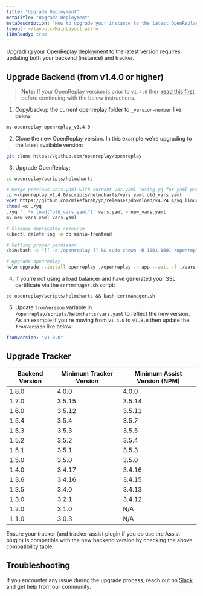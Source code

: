 ```yaml
---
title: "Upgrade Deployment"
metaTitle: "Upgrade Deployment"
metaDescription: "How to upgrade your instance to the latest OpenReplay version."
layout: ~/layouts/MainLayout.astro
i18nReady: true
---
```


Upgrading your OpenReplay deployment to the latest version requires updating both your backend (instance) and tracker.

## Upgrade Backend (from v1.4.0 or higher)

>**Note:** If your OpenReplay version is prior to `v1.4.0` then [read this first](/deployment/deprecated-versions) before continuing with the below instructions.

1. Copy/backup the current openreplay folder to `_version-number` like below:
   
  ```bash 
  mv openreplay openreplay_v1.4.0
  ```

2. Clone the new OpenReplay version. In this example we're upgrading to the latest available version:
   
  ```bash 
  git clone https://github.com/openreplay/openreplay
  ```

3. Upgrade OpenReplay:

  ```bash
  cd openreplay/scripts/helmcharts

  # Merge previous vars.yaml with current var.yaml (using yq for yaml parsing)
  cp ~/openreplay_v1.4.0/scripts/helmcharts/vars.yaml old_vars.yaml
  wget https://github.com/mikefarah/yq/releases/download/v4.24.4/yq_linux_amd64 -O yq
  chmod +x ./yq
  ./yq '. *= load("old_vars.yaml")' vars.yaml > new_vars.yaml
  mv new_vars.yaml vars.yaml
  
  # Cleanup depricated resource
  kubectl delete ing -n db minio-frontend
  
  # Setting proper permisson
  /bin/bash -c '[[ -d /openreplay ]] && sudo chown -R 1001:1001 /openreplay'
  
  # Upgrade openreplay
  helm upgrade --install openreplay ./openreplay -n app --wait -f ./vars.yaml --atomic
  ```
  
4. If you're not using a load balancer and have generated your SSL certificate via the `certmanager.sh` script:

  ```
  cd openreplay/scripts/helmcharts && bash certmanager.sh
  ```

5. Update `fromVersion` variable in `/openreplay/scripts/helmcharts/vars.yaml` to reflect the new version. As an example if you're moving from `v1.4.0` to `v1.8.0` then update the `fromVersion` like below:
  
  ```yaml
  fromVersion: "v1.8.0"
  ```
 
## Upgrade Tracker

| Backend Version | Minimum Tracker Version | Minimum Assist Version (NPM) |
|----------|-------------|----------|
| 1.8.0 | 4.0.0 | 4.0.0 |
| 1.7.0 | 3.5.15 | 3.5.14 |
| 1.6.0 | 3.5.12 | 3.5.11 |
| 1.5.4 | 3.5.4 | 3.5.7 |
| 1.5.3 | 3.5.3 | 3.5.5 |
| 1.5.2 | 3.5.2 | 3.5.4 |
| 1.5.1 | 3.5.1 | 3.5.3 |
| 1.5.0 | 3.5.0 | 3.5.0 |
| 1.4.0 | 3.4.17 | 3.4.16 |
| 1.3.6 | 3.4.16 | 3.4.15 |
| 1.3.5 | 3.4.0 | 3.4.13 |
| 1.3.0 | 3.2.1 | 3.4.12 |
| 1.2.0 | 3.1.0 | N/A |
| 1.1.0 | 3.0.3 | N/A |


Ensure your tracker (and tracker-assist plugin if you do use the Assist plugin) is compatible with the new backend version by checking the above compatibility table.

## Troubleshooting

If you encounter any issue during the upgrade process, reach out on [Slack](https://slack.openreplay.com) and get help from our community.

